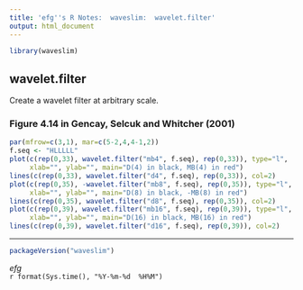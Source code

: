 ```yaml
---
title: 'efg''s R Notes:  waveslim:  wavelet.filter'
output: html_document
---
```


```r
library(waveslim)
```

## wavelet.filter

Create a wavelet filter at arbitrary scale. 

### Figure 4.14 in Gencay, Selcuk and Whitcher (2001)

```r
par(mfrow=c(3,1), mar=c(5-2,4,4-1,2))
f.seq <- "HLLLLL"
plot(c(rep(0,33), wavelet.filter("mb4", f.seq), rep(0,33)), type="l",
     xlab="", ylab="", main="D(4) in black, MB(4) in red")
lines(c(rep(0,33), wavelet.filter("d4", f.seq), rep(0,33)), col=2)
plot(c(rep(0,35), -wavelet.filter("mb8", f.seq), rep(0,35)), type="l",
     xlab="", ylab="", main="D(8) in black, -MB(8) in red")
lines(c(rep(0,35), wavelet.filter("d8", f.seq), rep(0,35)), col=2)
plot(c(rep(0,39), wavelet.filter("mb16", f.seq), rep(0,39)), type="l",
     xlab="", ylab="", main="D(16) in black, MB(16) in red")
lines(c(rep(0,39), wavelet.filter("d16", f.seq), rep(0,39)), col=2)
```                                                                         

*****

```r
packageVersion("waveslim")
```       

*efg*  
`r format(Sys.time(), "%Y-%m-%d  %H%M")`      
